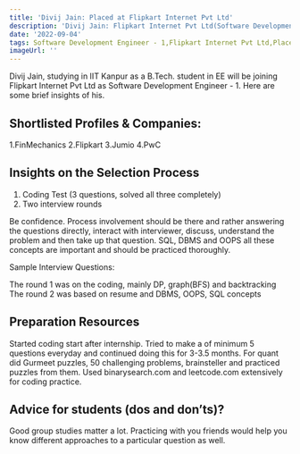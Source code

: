 ```yaml
---
title: 'Divij Jain: Placed at Flipkart Internet Pvt Ltd'
description: 'Divij Jain: Flipkart Internet Pvt Ltd(Software Development Engineer - 1)'
date: '2022-09-04'
tags: Software Development Engineer - 1,Flipkart Internet Pvt Ltd,Placement
imageUrl: ''
---
```


Divij Jain, studying in IIT Kanpur as a B.Tech. student in EE will be joining Flipkart Internet Pvt Ltd as Software Development Engineer - 1. Here are some brief
insights of his.

## Shortlisted Profiles & Companies:
1.FinMechanics
2.Flipkart
3.Jumio
4.PwC

## Insights on the Selection Process
1. Coding Test (3 questions, solved all three completely)
2. Two interview rounds

Be confidence. Process involvement should be there and rather answering the questions
directly, interact with interviewer, discuss, understand the problem and then take up that
question. SQL, DBMS and OOPS all these concepts are important and should be practiced thoroughly.

Sample Interview Questions:

The round 1 was on the coding, mainly DP, graph(BFS) and backtracking
The round 2 was based on resume and DBMS, OOPS, SQL concepts

##  Preparation Resources
Started coding start after internship. Tried to make a of minimum 5 questions everyday and
continued doing this for 3-3.5 months.
For quant did Gurmeet puzzles, 50 challenging problems, brainsteller and practiced puzzles from
them. Used binarysearch.com and leetcode.com extensively for coding practice.

## Advice for students (dos and don’ts)? 
Good group studies matter a lot. Practicing with you friends would help you know different
approaches to a particular question as well.

